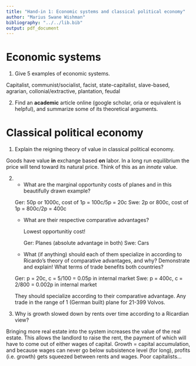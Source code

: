 ```yaml
---
title: "Hand-in 1: Economic systems and classical political economy"
author: "Marius Swane Wishman"
bibliography: "../../lib.bib"
output: pdf_document
---
```


Economic systems
================

1. Give 5 examples of economic systems.

Capitalist, communist/socialist, facist, state-capitalist, slave-based,
agrarian, collonial/extractive, plantation, feudal

2. Find an **academic** article online (google scholar, oria or equivalent is
   helpful), and summarize some of its theoretical arguments.

Classical political economy
===========================

1. Explain the reigning theory of value in classical political economy.

Goods have value **in** exchange based **on** labor. In a long run equilibrium
the price will tend toward its natural price. Think of this as an *innate*
value.

2.
	* What are the marginal opportunity costs of planes and in this
	  beautifully drawn example?
	
	Ger: 50p or 1000c, cost of 1p = 100c/5p = 20c
	Swe: 2p or 800c, cost of 1p = 800c/2p = 400c

	* What are their respective comparative advantages?

	  Lowest opportunitiy cost!

	  Ger: Planes (absolute advantage in both) 
	  Swe: Cars

	* What (if anything) should each of them specialize in according to
	  Ricardo’s theory of comparative advantages, and why? Demonstrate and
	  explain! What terms of trade benefits both countries?

	Ger: p = 20c, c = 5/100 = 0.05p in internal market
	Swe: p = 400c, c = 2/800 = 0.002p in internal market

	They should specialize according to their comparative advantage. Any
	trade in the range of 1 (German built) plane for 21-399 Volvos.  
	
3. Why is growth slowed down by rents over time according to a Ricardian view?

Bringing more real estate into the system increases the value of the real
estate. This allows the landlord to raise the rent, the payment of which will
have to come out of either wages of capital. Growth = capital accumulation, and
because wages can never go below subsistence level (for long), profits (i.e.
growth) gets squeezed between rents and wages. Poor capitalists...

